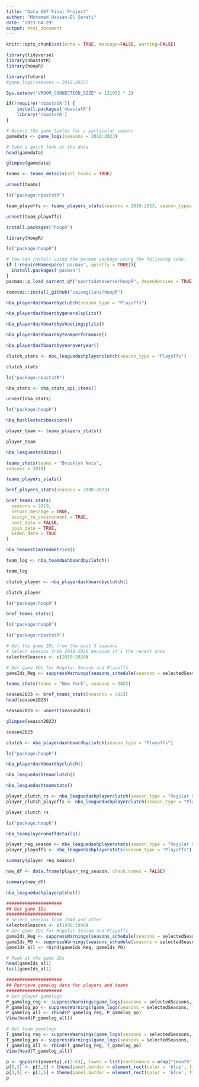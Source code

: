 ```yaml
---
title: "Data 607 Final Project"
author: "Mohamed Hassan-El Serafi"
date: "2023-04-29"
output: html_document
---
```


```r
knitr::opts_chunk$set(echo = TRUE, message=FALSE, warning=FALSE)
```



```r
library(tidyverse)
library(nbastatR)
library(hoopR)
```


```r

library(future)
#game_logs(seasons = 2010:2023)
```


```r
Sys.setenv("VROOM_CONNECTION_SIZE" = 131072 * 2)
```









```r
if(!require('nbastatR')) {
    install.packages('nbastatR')
    library('nbastatR')
}
```





```r

# Access the game tables for a particular season
gamedata <- game_logs(seasons = 2010:2023)

# Take a quick look at the data
head(gamedata)
```



```r
glimpse(gamedata)
```


```r
teams <- teams_details(all_teams = TRUE)
```


```r
unnest(teams)
```





```r
ls("package:nbastatR")
```

```r
team_playoffs <- teams_players_stats(seasons = 2010:2023, season_types = 'Playoffs')
```

```r
unnest(team_playoffs)
```

```r
install.packages("hoopR")
```



```r
library(hoopR)
```

```r
ls("package:hoopR")
```



```r
# You can install using the pacman package using the following code:
if (!requireNamespace('pacman', quietly = TRUE)){
  install.packages('pacman')
}
pacman::p_load_current_gh("sportsdataverse/hoopR", dependencies = TRUE, update = TRUE)
```



```r

remotes::install_github("saiemgilani/hoopR")
```


```r
nba_playerdashboardbyclutch(season_type = "Playoffs")
```

```r
nba_playerdashboardbygeneralsplits()
```


```r
nba_playerdashboardbyshootingsplits()
```



```r
nba_playerdashboardbyteamperformance()
```


```r
nba_playerdashboardbyyearoveryear()
```


```r
clutch_stats <- nba_leaguedashplayerclutch(season_type = "Playoffs")
```

```r
clutch_stats
```


```r
ls("package:nbastatR")
```


```r
nba_stats <- nba_stats_api_items()
```

```r
unnest(nba_stats)
```

```r
ls("package:hoopR")
```


```r
nba_hustlestatsboxscore()
```


```r
player_team <- teams_players_stats()
```

```r
player_team
```



```r
nba_leaguestandings()
```


```r
teams_shots(teams = "Brooklyn Nets",
seasons = 2018)
```



```r
teams_players_stats()
```


```r
bref_players_stats(seasons = 2000:2023)
```


```r
bref_teams_stats(
  seasons = 2019,
  return_message = TRUE,
  assign_to_environment = TRUE,
  nest_data = FALSE,
  join_data = TRUE,
  widen_data = TRUE
)

```


```r
nba_teamestimatedmetrics()
```


```r
team_log <- nba_teamdashboardbyclutch()
```


```r
team_log
```


```r
clutch_player <- nba_playerdashboardbyclutch()
```


```r
clutch_player
```


```r
ls("package:hoopR")
```

```r
bref_teams_stats()
```

```r
ls("package:hoopR")
```

```r
ls("package:nbastatR")
```

```r
# Get the game IDs from the past 3 seasons
# Select seasons from 2018-2020 because it's the recent ones
selectedSeasons <- c(2018:2020)

# Get game IDs for Regular Season and Playoffs
gameIds_Reg <- suppressWarnings(seasons_schedule(seasons = selectedSeasons, season_types = "Regular Season") %>% select(idGame, slugMatchup))
```


```r
teams_shots(teams = "New York", seasons = 2022)
```

```r
season2023 <- bref_teams_stats(seasons = 2023)
head(season2023)
```


```r
season2023 <- unnest(season2023)
```

```r
glimpse(season2023)
```


```r
season2023
```

```r
clutch <- nba_playerdashboardbyclutch(season_type = "Playoffs")
```

```r
ls("package:hoopR")
```

```r
nba_playerdashboardbyclutch()
```

```r
nba_leaguedashteamclutch()
```


```r
nba_leaguedashteamstats()
```




```r
player_clutch_rs <- nba_leaguedashplayerclutch(season_type = "Regular Season")
player_clutch_playoffs <- nba_leaguedashplayerclutch(season_type = "Playoffs")
```

```r
player_clutch_rs
```
```r
ls("package:hoopR")
```



```r
nba_teamplayeronoffdetails()
```


```r
player_reg_season <- nba_leaguedashplayerstats(season_type = "Regular Season")
player_playoffs <- nba_leaguedashplayerstats(season_type = "Playoffs")
```

```r
summary(player_reg_season)
```

```r
new_df <- data.frame(player_reg_season, check.names = FALSE)
```


```r
summary(new_df)
```


```r
nba_leaguedashplayerptshot()
```




```r
#####################
## Get game IDs
#####################
# Select seasons from 1949 and after
selectedSeasons <- c(1996:1998)
# Get game IDs for Regular Season and Playoffs
gameIds_Reg <- suppressWarnings(seasons_schedule(seasons = selectedSeasons, season_types = "Regular Season") %>% select(idGame, slugMatchup))
gameIds_PO <- suppressWarnings(seasons_schedule(seasons = selectedSeasons, season_types = "Playoffs") %>% select(idGame, slugMatchup))
gameIds_all <- rbind(gameIds_Reg, gameIds_PO)

# Peek at the game IDs
head(gameIds_all)
tail(gameIds_all)

#####################
## Retrieve gamelog data for players and teams
#####################
# Get player gamelogs
P_gamelog_reg <- suppressWarnings(game_logs(seasons = selectedSeasons, league = "NBA", result_types = "player", season_types = "Regular Season"))
P_gamelog_po <- suppressWarnings(game_logs(seasons = selectedSeasons, league = "NBA", result_types = "player", season_types = "Playoffs"))
P_gamelog_all <- rbind(P_gamelog_reg, P_gamelog_po)
View(head(P_gamelog_all))

# Get team gamelogs
T_gamelog_reg <- suppressWarnings(game_logs(seasons = selectedSeasons, league = "NBA", result_types = "team", season_types = "Regular Season"))
T_gamelog_po <- suppressWarnings(game_logs(seasons = selectedSeasons, league = "NBA", result_types = "team", season_types = "Playoffs"))
T_gamelog_all <- rbind(T_gamelog_reg, T_gamelog_po)
View(head(T_gamelog_all))
```







```r
p <- ggpairs(poverty[,c(2:6)], lower = list(continuous = wrap("smooth", se=FALSE, alpha = 0.7, size=0.5)))
p[5,3] <- p[5,3] + theme(panel.border = element_rect(color = 'blue', fill = NA, size = 2))
p[3,5] <- p[3,5] + theme(panel.border = element_rect(color = 'blue', fill = NA, size = 2))
p
```

